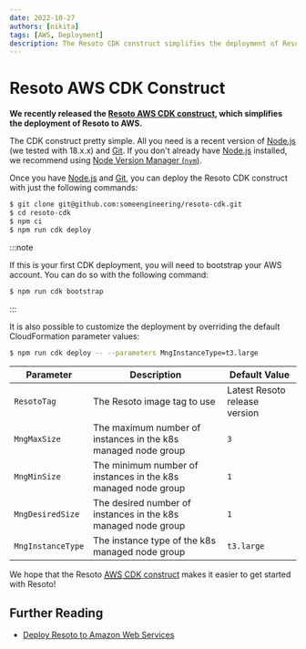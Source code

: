 ```yaml
---
date: 2022-10-27
authors: [nikita]
tags: [AWS, Deployment]
description: The Resoto CDK construct simplifies the deployment of Resoto to AWS.
---
```


# Resoto AWS CDK Construct

**We recently released the [Resoto <abbr title="Amazon Web Services">AWS</abbr> <abbr title="Cloud Development Kit">CDK</abbr> construct](/docs/getting-started/install-resoto/aws), which simplifies the deployment of Resoto to AWS.**

The CDK construct pretty simple. All you need is a recent version of [Node.js](https://nodejs.org) (we tested with 18.x.x) and [Git](https://git-scm.com). If you don't already have [Node.js](https://nodejs.org) installed, we recommend using [Node Version Manager (`nvm`)](https://github.com/nvm-sh/nvm).

<!--truncate-->

Once you have [Node.js](https://nodejs.org) and [Git](https://git-scm.com), you can deploy the Resoto CDK construct with just the following commands:

```bash
$ git clone git@github.com:someengineering/resoto-cdk.git
$ cd resoto-cdk
$ npm ci
$ npm run cdk deploy
```

:::note

If this is your first CDK deployment, you will need to bootstrap your AWS account. You can do so with the following command:

```bash
$ npm run cdk bootstrap
```

:::

It is also possible to customize the deployment by overriding the default CloudFormation parameter values:

```bash
$ npm run cdk deploy -- --parameters MngInstanceType=t3.large
```

| Parameter         | Description                                                   | Default Value                 |
| ----------------- | ------------------------------------------------------------- | ----------------------------- |
| `ResotoTag`       | The Resoto image tag to use                                   | Latest Resoto release version |
| `MngMaxSize`      | The maximum number of instances in the k8s managed node group | `3`                           |
| `MngMinSize`      | The minimum number of instances in the k8s managed node group | `1`                           |
| `MngDesiredSize`  | The desired number of instances in the k8s managed node group | `1`                           |
| `MngInstanceType` | The instance type of the k8s managed node group               | `t3.large`                    |

We hope that the Resoto [<abbr title="Amazon Web Services">AWS</abbr> <abbr title="Cloud Development Kit">CDK</abbr> construct](/docs/getting-started/install-resoto/aws) makes it easier to get started with Resoto!

## Further Reading

- [Deploy Resoto to Amazon Web Services](/docs/getting-started/install-resoto/aws)
